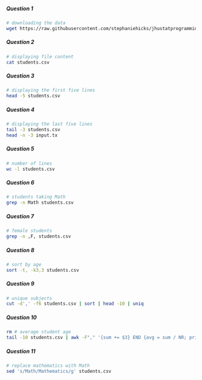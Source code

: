 ##### Question 1

```bash
# downloading the data 
wget https://raw.githubusercontent.com/stephaniehicks/jhustatprogramming2024/refs/heads/main/projects/01-project/students.csv
```

##### Question 2

```bash
# displaying file content
cat students.csv
```

##### Question 3

```bash
# displaying the first five lines
head -5 students.csv
```

##### Question 4

```bash
# displaying the last five lines
tail -3 students.csv
head -n -3 input.tx
```

##### Question 5

```bash
# number of lines 
wc -l students.csv
```

##### Question 6

```bash
# students taking Math
grep -n Math students.csv
```

##### Question 7

```bash
# female students
grep -n ,F, students.csv
```

##### Question 8

```bash
# sort by age 
sort -t, -k3,3 students.csv
```

##### Question 9

```bash
# unique subjects 
cut -d',' -f6 students.csv | sort | head -10 | uniq
```

##### Question 10

```bash
rm # average student age 
tail -10 students.csv | awk -F"," '{sum += $3} END {avg = sum / NR; print avg}'
```

##### Question 11

```bash
# replace mathematics with Math
sed 's/Math/Mathematics/g' students.csv
```
